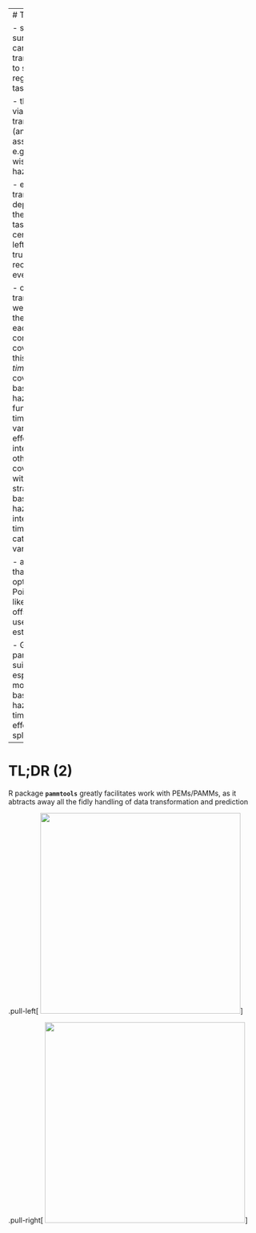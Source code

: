 
---
# TL;DR

- several survival tasks can be transformed to standard regression tasks

- this is done via data transformation (and mild assumptions, e.g. piece-wise constant hazard)

- exact data transformation depends on the survival task (right-censoring, left-truncation, recurrent events, ...)

- once data is transformed, we estimate the hazard in each interval, conditional on covariates
- in this setting
  + *time* is a covariate, the baseline hazard is a function of time
  + time-varying effects are interactions of other covariates with time
  + stratified baseline hazards are interactions of time with categorical variables

- any method that can optimize Poisson likelihood with offset can be used for estimation

- GAMMs particularly suitable, especially modelling baseline hazard + time-related effects with splines


---
# TL;DR (2)

R package **`pammtools`** greatly facilitates work with PEMs/PAMMs, as it abtracts away all the fidly handling of data transformation and prediction


.pull-left[
<img src="figures/pammtools-hp.png" height="400px">
]

.pull-right[
<img src="figures/pammtools-twitter.png" height="400px">
]

